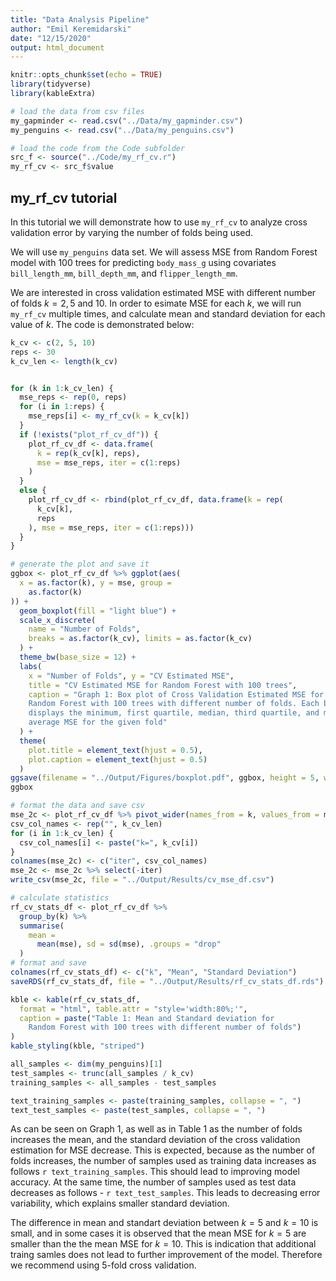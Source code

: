 ```yaml
---
title: "Data Analysis Pipeline"
author: "Emil Keremidarski"
date: "12/15/2020"
output: html_document
---
```


```r
knitr::opts_chunk$set(echo = TRUE)
library(tidyverse)
library(kableExtra)
```

```r
# load the data from csv files
my_gapminder <- read.csv("../Data/my_gapminder.csv")
my_penguins <- read.csv("../Data/my_penguins.csv")
```


```r
# load the code from the Code subfolder
src_f <- source("../Code/my_rf_cv.r")
my_rf_cv <- src_f$value
```

## my_rf_cv tutorial

In this tutorial we will demonstrate how to use `my_rf_cv` to analyze cross validation error
by varying the number of folds being used.

We will use `my_penguins` data set. We will assess MSE from Random Forest model with $100$ trees
for predicting `body_mass_g` using covariates `bill_length_mm`, `bill_depth_mm`, and `flipper_length_mm`.

We are interested in cross validation estimated MSE with different number of folds $k= 2,5$ and $10$. In order to esimate MSE for each $k$, we will run `my_rf_cv` multiple times, and calculate mean and standard deviation for each value of $k$. The code is demonstrated below:   


```r
k_cv <- c(2, 5, 10)
reps <- 30
k_cv_len <- length(k_cv)


for (k in 1:k_cv_len) {
  mse_reps <- rep(0, reps)
  for (i in 1:reps) {
    mse_reps[i] <- my_rf_cv(k = k_cv[k])
  }
  if (!exists("plot_rf_cv_df")) {
    plot_rf_cv_df <- data.frame(
      k = rep(k_cv[k], reps),
      mse = mse_reps, iter = c(1:reps)
    )
  }
  else {
    plot_rf_cv_df <- rbind(plot_rf_cv_df, data.frame(k = rep(
      k_cv[k],
      reps
    ), mse = mse_reps, iter = c(1:reps)))
  }
}

# generate the plot and save it
ggbox <- plot_rf_cv_df %>% ggplot(aes(
  x = as.factor(k), y = mse, group =
    as.factor(k)
)) +
  geom_boxplot(fill = "light blue") +
  scale_x_discrete(
    name = "Number of Folds",
    breaks = as.factor(k_cv), limits = as.factor(k_cv)
  ) +
  theme_bw(base_size = 12) +
  labs(
    x = "Number of Folds", y = "CV Estimated MSE",
    title = "CV Estimated MSE for Random Forest with 100 trees",
    caption = "Graph 1: Box plot of Cross Validation Estimated MSE for
    Random Forest with 100 trees with different number of folds. Each boxplot
    displays the minimum, first quartile, median, third quartile, and maximum
    average MSE for the given fold"
  ) +
  theme(
    plot.title = element_text(hjust = 0.5),
    plot.caption = element_text(hjust = 0.5)
  )
ggsave(filename = "../Output/Figures/boxplot.pdf", ggbox, height = 5, width = 7)
ggbox
```

```r
# format the data and save csv
mse_2c <- plot_rf_cv_df %>% pivot_wider(names_from = k, values_from = mse)
csv_col_names <- rep("", k_cv_len)
for (i in 1:k_cv_len) {
  csv_col_names[i] <- paste("k=", k_cv[i])
}
colnames(mse_2c) <- c("iter", csv_col_names)
mse_2c <- mse_2c %>% select(-iter)
write_csv(mse_2c, file = "../Output/Results/cv_mse_df.csv")
```

```r
# calculate statistics
rf_cv_stats_df <- plot_rf_cv_df %>%
  group_by(k) %>%
  summarise(
    mean =
      mean(mse), sd = sd(mse), .groups = "drop"
  )
# format and save
colnames(rf_cv_stats_df) <- c("k", "Mean", "Standard Deviation")
saveRDS(rf_cv_stats_df, file = "../Output/Results/rf_cv_stats_df.rds")

kble <- kable(rf_cv_stats_df,
  format = "html", table.attr = "style='width:80%;'",
  caption = paste("Table 1: Mean and Standard deviation for
    Random Forest with 100 trees with different number of folds")
)
kable_styling(kble, "striped")
```

```r
all_samples <- dim(my_penguins)[1]
test_samples <- trunc(all_samples / k_cv)
training_samples <- all_samples - test_samples

text_training_samples <- paste(training_samples, collapse = ", ")
text_test_samples <- paste(test_samples, collapse = ", ")
```

As can be seen on Graph 1, as well as in Table 1 as the number of folds increases the mean, and the standard deviation of the cross validation estimation for MSE decrease. This is expected, because as the number of folds increases, the number of samples used as training data increases as follows `r text_training_samples`. This should lead to improving model accuracy. At the same time, the number of samples used as test data decreases as follows - `r text_test_samples`. This leads to decreasing error variability, which explains smaller standard deviation.

The difference in mean and standart deviation between $k=5$ and $k=10$ is small, and in some cases it is observed that the mean MSE for $k=5$ are smaller than the the mean MSE for $k=10$. This is indication that additional traing samles does not lead to further improvement of the model. Therefore we recommend using 5-fold cross validation.
